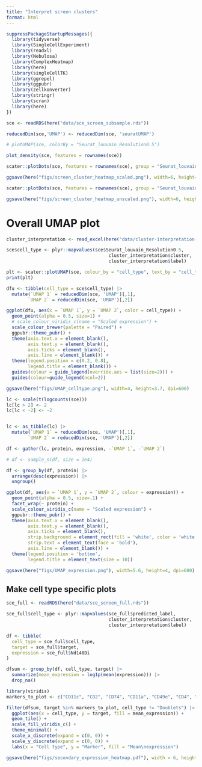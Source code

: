 ```yaml
---
title: "Interpret screen clusters"
format: html
---
```


```r
suppressPackageStartupMessages({
  library(tidyverse)
  library(SingleCellExperiment)
  library(readxl)
  library(Nebulosa)
  library(ComplexHeatmap)
  library(here)
  library(singleCellTK)
  library(ggrepel)
  library(ggpubr)
  library(zellkonverter)
  library(stringr)
  library(scran)
  library(here)
})
```

```r
sce <- readRDS(here("data/sce_screen_subsample.rds"))
```

```r
reducedDim(sce,'UMAP') <- reducedDim(sce, 'seuratUMAP')
```



```r
# plotUMAP(sce, colorBy = "Seurat_louvain_Resolution0.5")
```

```r

plot_density(sce, features = rownames(sce))
```


```r
scater::plotDots(sce, features = rownames(sce), group = "Seurat_louvain_Resolution0.5", center=TRUE, scale=TRUE)
```
```r
ggsave(here("figs/screen_cluster_heatmap_scaled.png"), width=6, height=5)
```


```r
scater::plotDots(sce, features = rownames(sce), group = "Seurat_louvain_Resolution0.5", zlim = c(2, 5))
```
```r
ggsave(here("figs/screen_cluster_heatmap_unscaled.png"), width=6, height=5)
```

# Overall UMAP plot

```r
cluster_interpretation <- read_excel(here("data/cluster-interpretation-nov23.xlsx"))

```

```r
sce$cell_type <- plyr::mapvalues(sce$Seurat_louvain_Resolution0.5,
                                      cluster_interpretation$cluster,
                                      cluster_interpretation$label)
```

```r
plt <- scater::plotUMAP(sce, colour_by = "cell_type", text_by = "cell_type")
print(plt)
```

```r
dfu <- tibble(cell_type = sce$cell_type) |> 
  mutate(`UMAP 1` = reducedDim(sce, 'UMAP')[,1],
        `UMAP 2` = reducedDim(sce, 'UMAP')[,2])
```

```r
ggplot(dfu, aes(x = `UMAP 1`, y = `UMAP 2`, color = cell_type)) +
  geom_point(alpha = 0.5, size=1) +
  # scale_colour_viridis_c(name = "Scaled expression") +
  scale_colour_brewer(palette = "Paired") +
  ggpubr::theme_pubr() +
  theme(axis.text.x = element_blank(),
        axis.text.y = element_blank(),
        axis.ticks = element_blank(),
        axis.line = element_blank()) +
  theme(legend.position = c(0.2, 0.8),
        legend.title = element_blank()) + 
  guides(colour = guide_legend(override.aes = list(size=2))) +
  guides(colour=guide_legend(ncol=2))
```

```r
ggsave(here("figs/UMAP_celltype.png"), width=4, height=3.7, dpi=600)
```



```r
lc <- scale(t(logcounts(sce)))
lc[lc > 2] <- 2
lc[lc < -2] <- -2


lc <- as_tibble(lc) |> 
  mutate(`UMAP 1` = reducedDim(sce, 'UMAP')[,1],
        `UMAP 2` = reducedDim(sce, 'UMAP')[,2])

df <- gather(lc, protein, expression, -`UMAP 1`, -`UMAP 2`)

# df <- sample_n(df, size = 1e4)
```

```r
df <- group_by(df, protein) |> 
  arrange(desc(expression)) |> 
  ungroup()
```


```r
ggplot(df, aes(x = `UMAP 1`, y = `UMAP 2`, colour = expression)) +
  geom_point(alpha = 0.5, size=.1) +
  facet_wrap(~ protein) +
  scale_colour_viridis_c(name = "Scaled expression") +
  ggpubr::theme_pubr() +
  theme(axis.text.x = element_blank(),
        axis.text.y = element_blank(),
        axis.ticks = element_blank(),
        strip.background = element_rect(fill = 'white', color = 'white'),
        strip.text = element_text(face = 'bold'),
        axis.line = element_blank()) +
  theme(legend.position = 'bottom',
        legend.title = element_text(size = 10))
```

```r
ggsave(here("figs/UMAP_expression.png"), width=5.6, height=4, dpi=600)
```

## Make cell type specific plots

```r
sce_full <- readRDS(here("data/sce_screen_full.rds"))
```


```r
sce_full$cell_type <- plyr::mapvalues(sce_full$predicted_label,
                                      cluster_interpretation$cluster,
                                      cluster_interpretation$label)

```


```r
df <- tibble(
  cell_type = sce_full$cell_type,
  target = sce_full$target,
  expression = sce_full$Nd148Di
)
```

```r
dfsum <- group_by(df, cell_type, target) |> 
  summarize(mean_expression = log1p(mean(expression))) |> 
  drop_na() 
```

```r
library(viridis)
markers_to_plot <- c("CD11c", "CD2", "CD74", "CD11a", "CD49e", "CD4", "CD8a")

filter(dfsum, target %in% markers_to_plot, cell_type != "Doublets") |> 
  ggplot(aes(x = cell_type, y = target, fill = mean_expression)) +
  geom_tile() +
  scale_fill_viridis_c() +
  theme_minimal() +
  scale_x_discrete(expand = c(0, 0)) +
  scale_y_discrete(expand = c(0, 0)) +
  labs(x = "Cell type", y = "Marker", fill = "Mean\nexpression")

ggsave(here("figs/secondary_expression_heatmap.pdf"), width = 6, height = 5)
  
```













